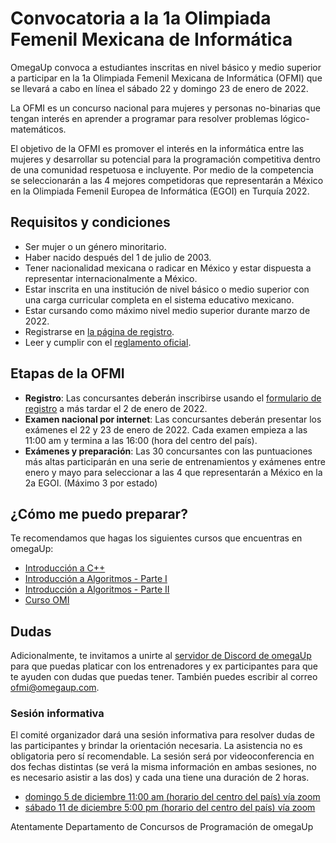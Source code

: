 # Convocatoria a la 1a Olimpiada Femenil Mexicana de Informática

OmegaUp convoca a estudiantes inscritas en nivel básico y medio superior a participar en la 1a Olimpiada Femenil Mexicana de Informática (OFMI) que se llevará a cabo en línea el sábado 22 y domingo 23 de enero de 2022.

La OFMI es un concurso nacional para mujeres y personas no-binarias que tengan interés en aprender a programar para resolver problemas lógico-matemáticos.

El objetivo de la OFMI es promover el interés en la informática entre las mujeres y desarrollar su potencial para la programación competitiva dentro de una comunidad respetuosa e incluyente. Por medio de la competencia se seleccionarán a las 4 mejores competidoras que representarán a México en la Olimpiada Femenil Europea de Informática (EGOI) en Turquía 2022.

## Requisitos y condiciones

- Ser mujer o un género minoritario.
- Haber nacido después del 1 de julio de 2003.
- Tener nacionalidad mexicana o radicar en México y estar dispuesta a representar internacionalmente a México.
- Estar inscrita en una institución de nivel básico o medio superior con una carga curricular completa en el sistema educativo mexicano.
- Estar cursando como máximo nivel medio superior durante marzo de 2022.
- Registrarse en [la página de registro](registro).
- Leer y cumplir con el [reglamento oficial](reglamento).

## Etapas de la OFMI

- **Registro**: Las concursantes deberán inscribirse usando el [formulario de registro](registro) a más tardar el 2 de enero de 2022.
- **Examen nacional por internet**: Las concursantes deberán presentar los exámenes el 22 y 23 de enero de 2022. Cada examen empieza a las 11:00 am y termina a las 16:00 (hora del centro del país).
- **Exámenes y preparación**: Las 30 concursantes con las puntuaciones más altas participarán en una serie de entrenamientos y exámenes entre enero y mayo para seleccionar a las 4 que representarán a México en la 2a EGOI. (Máximo 3 por estado)

## ¿Cómo me puedo preparar?

Te recomendamos que hagas los siguientes cursos que encuentras en omegaUp:

- [Introducción a C++](https://omegaup.com/course/introduccion_a_cpp/)
- [Introducción a Algoritmos - Parte I](https://omegaup.com/course/introduccion_a_algoritmos/)
- [Introducción a Algoritmos - Parte II](https://omegaup.com/course/introduccion_a_algoritmos_ii/)
- [Curso OMI](https://omegaup.com/course/Curso-OMI/)

## Dudas

Adicionalmente, te invitamos a unirte al [servidor de Discord de omegaUp](https://discord.gg/gn6GTb4rfG) para que puedas platicar con los entrenadores y ex participantes para que te ayuden con dudas que puedas tener. También puedes escribir al correo [ofmi@omegaup.com](mailto:ofmi@omegaup.com).

### Sesión informativa

El comité organizador dará una sesión informativa para resolver dudas de las participantes y brindar la orientación necesaria. La asistencia no es obligatoria pero sí recomendable. La sesión será por videoconferencia en dos fechas distintas (se verá la misma información en ambas sesiones, no es necesario asistir a las dos) y cada una tiene una duración de 2 horas.

- [domingo 5 de diciembre 11:00 am (horario del centro del país) vía zoom](https://zoom.us/j/98969742539?pwd=MEl6ZVRzNzkrUjhpNk85NGowbGhpdz09)
- [sábado 11 de diciembre 5:00 pm (horario del centro del país) vía zoom](https://zoom.us/j/97862872695?pwd=R1JZMlNLTGVPUDJqcjgrTks1NTdudz09)

Atentamente
Departamento de Concursos de Programación de omegaUp
